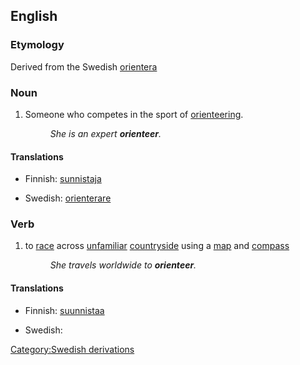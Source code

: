 ==English==

===Etymology===
Derived from the Swedish [[orientera]]

===Noun===
{{en-noun}}

# Someone who competes in the sport of [[orienteering]].
#: ''She is an expert '''orienteer'''.''

====Translations====
{{trans-top|someone who competes in the sport of orienteering}}
* Finnish: [[sunnistaja]]
{{trans-mid}}
* Swedish: [[orienterare]]
{{trans-bottom}}

===Verb===
{{en-verb}}

# to [[race]] across [[unfamiliar]] [[countryside]] using a [[map]] and [[compass]]
#: ''She travels worldwide to '''orienteer'''.''

====Translations====
{{trans-top|to race across unfamiliar countryside using a map and compass}}
* Finnish: [[suunnistaa]]
{{trans-mid}}
* Swedish: {{t-|sv|orientera}}
{{trans-bottom}}

[[Category:Swedish derivations]]